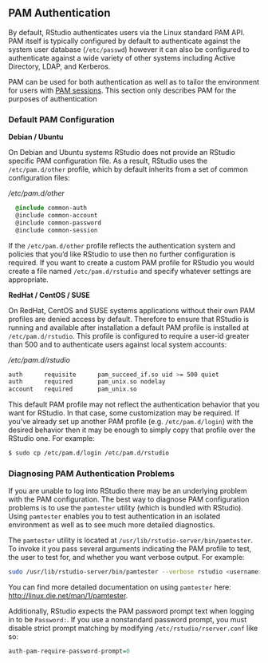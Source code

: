 ## PAM Authentication

By default, RStudio authenticates users via the Linux standard PAM API. PAM itself is typically configured by default to authenticate against the system user database (`/etc/passwd`) however it can also be configured to authenticate against a wide variety of other systems including Active Directory, LDAP, and Kerberos.

::: {.callout-note}
PAM can be used for both authentication as well as to tailor the environment for users with [PAM sessions](../r_sessions/pam_sessions.qmd). This section only describes PAM for the purposes of authentication
:::

### Default PAM Configuration

**Debian / Ubuntu**

On Debian and Ubuntu systems RStudio does not provide an RStudio specific PAM configuration file. As a result, RStudio uses the `/etc/pam.d/other` profile, which by default inherits from a set of common configuration files:

*/etc/pam.d/other*

```css
  @include common-auth
  @include common-account
  @include common-password
  @include common-session
```

If the `/etc/pam.d/other` profile reflects the authentication system and policies that you'd like RStudio to use then no further configuration is required. If you want to create a custom PAM profile for RStudio you would create a file named `/etc/pam.d/rstudio` and specify whatever settings are appropriate. 

**RedHat / CentOS / SUSE**

On RedHat, CentOS and SUSE systems applications without their own PAM profiles are denied access by default. Therefore to ensure that RStudio is running and available after installation a default PAM profile is installed at `/etc/pam.d/rstudio`. This profile is configured to require a user-id greater than 500 and to authenticate users against local system accounts:

*/etc/pam.d/rstudio*

```bash
auth      requisite      pam_succeed_if.so uid >= 500 quiet
auth      required       pam_unix.so nodelay
account   required       pam_unix.so
```

This default PAM profile may not reflect the authentication behavior that you want for RStudio. In that case, some customization may be required. If you've already set up another PAM profile (e.g. `/etc/pam.d/login`) with the desired behavior then it may be enough to simply copy that profile over the RStudio one. For example:

```bash
$ sudo cp /etc/pam.d/login /etc/pam.d/rstudio
```

### Diagnosing PAM Authentication Problems

If you are unable to log into RStudio there may be an underlying problem with the PAM configuration. The best way to diagnose PAM configuration problems is to use the `pamtester` utility (which is bundled with RStudio). Using `pamtester` enables you to test authentication in an isolated environment as well as to see much more detailed diagnostics.

The `pamtester` utility is located at `/usr/lib/rstudio-server/bin/pamtester`. To invoke it you pass several arguments indicating the PAM profile to test, the user to test for, and whether you want verbose output. For example:

```bash
sudo /usr/lib/rstudio-server/bin/pamtester --verbose rstudio <username> authenticate
```

You can find more detailed documentation on using `pamtester` here: [http://linux.die.net/man/1/pamtester](http://linux.die.net/man/1/pamtester).

Additionally, RStudio expects the PAM password prompt text when logging in to be `Password:`. If you use a nonstandard password prompt, you must disable strict prompt matching by modifying `/etc/rstudio/rserver.conf` like so:

```r
auth-pam-require-password-prompt=0
```

